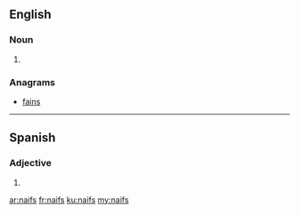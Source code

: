 ==English==

===Noun===
{{head|en|noun plural form}}

# {{plural of|naif|lang=en}}

===Anagrams===
* [[fains#English|fains]]
----
==Spanish==

===Adjective===
{{head|es|adjective form}}

# {{plural of|naif|lang=es}}

[[ar:naifs]]
[[fr:naifs]]
[[ku:naifs]]
[[my:naifs]]